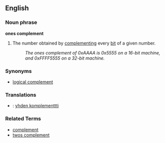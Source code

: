 ==English==

===Noun phrase===
'''ones complement'''

# {{computing}} The number obtained by [[complement]]ing every [[bit]] of a given number.
#: ''The ones complement of 0xAAAA is 0x5555 on a 16-bit machine, and 0xFFFF5555 on a 32-bit machine.''

===Synonyms===
* [[logical complement]]

===Translations===
*{{fi}} : [[yhden komplementtti]]

===Related Terms===
* [[complement]]
* [[twos complement]]